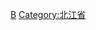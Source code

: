 {{Navbox
|bodyclass=hlist

|state      = autocollapse<!--autocollapse、uncollapsed、collapsed、plain、off-->
|name       = 北江省行政区划
|title      = [[越南]][[北江省]]行政区划
|image      = [[file:Flag of Vietnam.svg|border|50px|越南国旗]]
|above      =
|abovestyle = 
|listclass  = hlist
 
|group1 = [[省辖市]]（1）
| list1 =
*[[北江市]]
|group2 = [[县]]（9）
| list2 =
*[[洽和县]]
*[[谅江县]]
*[[陆南县]]
*[[陆岸县]]
*[[山洞县]]
*[[新安县 (越南)|新安县]]
*[[越安县]]
*[[安勇县]]
*[[安世县]]
|belowstyle = text-align: left;
|below      = 参阅：[[越南县级以上行政区列表]]
}}<noinclude>
[[Category:越南二级行政区模板|B]]
[[Category:北江省]]
</noinclude>